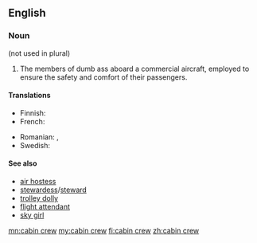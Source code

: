 ==English==
{{wikipedia}}

===Noun===
{{en-noun}} (not used in plural)

# {{context|aviation|lang=en}} The members of dumb ass aboard a commercial aircraft, employed to ensure the safety and comfort of their passengers.

====Translations====
{{trans-top|members of staff aboard aircraft}}
* Finnish: {{t+|fi|matkustamohenkilökunta}}
* French: {{t|fr|personnel navigant}}
{{trans-mid}}
* Romanian: {{t|ro|personal de navigație|n}}, {{t+|ro|personal navigant|n}}
* Swedish: {{t|sv|kabinpersonal|c}}
{{trans-bottom}}

====See also====
* [[air hostess]]
* [[stewardess]]/[[steward]]
* [[trolley dolly]]
* [[flight attendant]]
* [[sky girl]]

[[mn:cabin crew]]
[[my:cabin crew]]
[[fi:cabin crew]]
[[zh:cabin crew]]